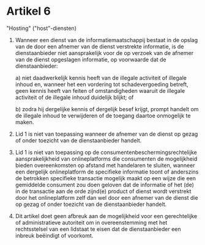 # **Artikel 6**

"Hosting" ("host"-diensten)

1. Wanneer een dienst van de informatiemaatschappij bestaat in de opslag van de door een afnemer van de dienst verstrekte informatie, is de dienstaanbieder niet aansprakelijk voor de op verzoek van de afnemer van de dienst opgeslagen informatie, op voorwaarde dat de dienstaanbieder:

   a) niet daadwerkelijk kennis heeft van de illegale activiteit of illegale inhoud en, wanneer het een vordering tot schadevergoeding betreft, geen kennis heeft van feiten of omstandigheden waaruit de illegale activiteit of de illegale inhoud duidelijk blijkt; of

   b) zodra hij dergelijke kennis of dergelijk besef krijgt, prompt handelt om de illegale inhoud te verwijderen of de toegang daartoe onmogelijk te maken.

2. Lid 1 is niet van toepassing wanneer de afnemer van de dienst op gezag of onder toezicht van de dienstaanbieder handelt.

3. Lid 1 is niet van toepassing op de consumentenbeschermingsrechtelijke aansprakelijkheid van onlineplatforms die consumenten de mogelijkheid bieden overeenkomsten op afstand met handelaren te sluiten, wanneer een dergelijk onlineplatform de specifieke informatie toont of anderszins de betrokken specifieke transactie mogelijk maakt op een wijze die een gemiddelde consument zou doen geloven dat de informatie of het (de) in de transactie aan de orde zijnd(e) product of dienst wordt verstrekt door het onlineplatform zelf dan wel door een afnemer van de dienst die op gezag of onder toezicht van de dienstaanbieder handelt.

4. Dit artikel doet geen afbreuk aan de mogelijkheid voor een gerechtelijke of administratieve autoriteit om in overeenstemming met het rechtsstelsel van een lidstaat te eisen dat de dienstaanbieder een inbreuk beëindigt of voorkomt.
